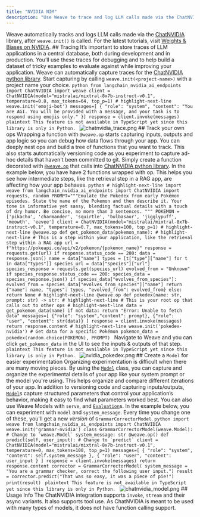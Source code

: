 ```yaml
---
title: "NVIDIA NIM"
description: "Use Weave to trace and log LLM calls made via the ChatNVIDIA library"
---
```

Weave automatically tracks and logs LLM calls made via the [ChatNVIDIA](https://python.langchain.com/docs/integrations/chat/nvidia_ai_endpoints/) library, after `weave.init()` is called. <Tip> For the latest tutorials, visit [Weights & Biases on NVIDIA](https://wandb.ai/site/partners/nvidia). </Tip> ## Tracing It’s important to store traces of LLM applications in a central database, both during development and in production. You’ll use these traces for debugging and to help build a dataset of tricky examples to evaluate against while improving your application. <Tabs> <Tab title="Python"> Weave can automatically capture traces for the [ChatNVIDIA python library](https://python.langchain.com/docs/integrations/chat/nvidia_ai_endpoints/). Start capturing by calling `weave.init(<project-name>)` with a project name your choice. ```python from langchain_nvidia_ai_endpoints import ChatNVIDIA import weave client = ChatNVIDIA(model="mistralai/mixtral-8x7b-instruct-v0.1", temperature=0.8, max_tokens=64, top_p=1) # highlight-next-line weave.init('emoji-bot') messages=[ { "role": "system", "content": "You are AGI. You will be provided with a message, and your task is to respond using emojis only." }] response = client.invoke(messages) ``` </Tab> <Tab title="TypeScript"> ```plaintext This feature is not available in TypeScript yet since this library is only in Python. ``` </Tab> </Tabs> ![chatnvidia_trace.png](/guides/integrations/imgs/chatnvidia_trace.png) ## Track your own ops <Tabs> <Tab title="Python"> Wrapping a function with `@weave.op` starts capturing inputs, outputs and app logic so you can debug how data flows through your app. You can deeply nest ops and build a tree of functions that you want to track. This also starts automatically versioning code as you experiment to capture ad-hoc details that haven't been committed to git. Simply create a function decorated with [`@weave.op`](/guides/tracking/ops) that calls into [ChatNVIDIA python library](https://python.langchain.com/docs/integrations/chat/nvidia_ai_endpoints/). In the example below, you have have 2 functions wrapped with op. This helps you see how intermediate steps, like the retrieval step in a RAG app, are affecting how your app behaves. ```python # highlight-next-line import weave from langchain_nvidia_ai_endpoints import ChatNVIDIA import requests, random PROMPT="""Emulate the Pokedex from early Pokémon episodes. State the name of the Pokemon and then describe it. Your tone is informative yet sassy, blending factual details with a touch of dry humor. Be concise, no more than 3 sentences. """ POKEMON = ['pikachu', 'charmander', 'squirtle', 'bulbasaur', 'jigglypuff', 'meowth', 'eevee'] client = ChatNVIDIA(model="mistralai/mixtral-8x7b-instruct-v0.1", temperature=0.7, max_tokens=100, top_p=1) # highlight-next-line @weave.op def get_pokemon_data(pokemon_name): # highlight-next-line # This is a step within your application, like the retrieval step within a RAG app url = f"https://pokeapi.co/api/v2/pokemon/{pokemon_name}" response = requests.get(url) if response.status_code == 200: data = response.json() name = data["name"] types = [t["type"]["name"] for t in data["types"]] species_url = data["species"]["url"] species_response = requests.get(species_url) evolved_from = "Unknown" if species_response.status_code == 200: species_data = species_response.json() if species_data["evolves_from_species"]: evolved_from = species_data["evolves_from_species"]["name"] return {"name": name, "types": types, "evolved_from": evolved_from} else: return None # highlight-next-line @weave.op def pokedex(name: str, prompt: str) -> str: # highlight-next-line # This is your root op that calls out to other ops # highlight-next-line data = get_pokemon_data(name) if not data: return "Error: Unable to fetch data" messages=[ {"role": "system","content": prompt}, {"role": "user", "content": str(data)} ] response = client.invoke(messages) return response.content # highlight-next-line weave.init('pokedex-nvidia') # Get data for a specific Pokémon pokemon_data = pokedex(random.choice(POKEMON), PROMPT) ``` Navigate to Weave and you can click `get_pokemon_data` in the UI to see the inputs & outputs of that step. </Tab> <Tab title="TypeScript"> ```plaintext This feature is not available in TypeScript yet since this library is only in Python. ``` </Tab> </Tabs> ![nvidia_pokedex.png](/guides/integrations/imgs/nvidia_pokedex.png) ## Create a `Model` for easier experimentation <Tabs> <Tab title="Python"> Organizing experimentation is difficult when there are many moving pieces. By using the [`Model`](/guides/core-types/models) class, you can capture and organize the experimental details of your app like your system prompt or the model you're using. This helps organize and compare different iterations of your app. In addition to versioning code and capturing inputs/outputs, [`Model`](/guides/core-types/models)s capture structured parameters that control your application’s behavior, making it easy to find what parameters worked best. You can also use Weave Models with `serve`, and [`Evaluation`](/guides/core-types/evaluations)s. In the example below, you can experiment with `model` and `system_message`. Every time you change one of these, you'll get a new _version_ of `GrammarCorrectorModel`. ```python import weave from langchain_nvidia_ai_endpoints import ChatNVIDIA weave.init('grammar-nvidia') class GrammarCorrectorModel(weave.Model): # Change to `weave.Model` system_message: str @weave.op() def predict(self, user_input): # Change to `predict` client = ChatNVIDIA(model="mistralai/mixtral-8x7b-instruct-v0.1", temperature=0, max_tokens=100, top_p=1) messages=[ { "role": "system", "content": self.system_message }, { "role": "user", "content": user_input } ] response = client.invoke(messages) return response.content corrector = GrammarCorrectorModel( system_message = "You are a grammar checker, correct the following user input.") result = corrector.predict("That was so easy, it was a piece of pie!") print(result) ``` </Tab> <Tab title="TypeScript"> ```plaintext This feature is not available in TypeScript yet since this library is only in Python. ``` </Tab> </Tabs> ![chatnvidia_model.png](/guides/integrations/imgs/chatnvidia_model.png) ## Usage Info The ChatNVIDIA integration supports `invoke`, `stream` and their async variants. It also supports tool use. As ChatNVIDIA is meant to be used with many types of models, it does not have function calling support.